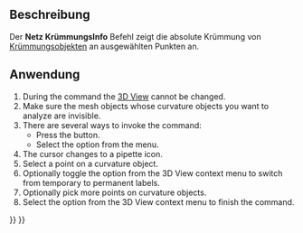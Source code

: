 <languages/>

{{Docnav/de
|[[Mesh_EvaluateFacet/de|FacetteUntersuchen]]
|[[Mesh_EvaluateSolid/de|FestkörperUntersuchen]]
|[[Mesh_Workbench/de|Netz]]
|IconL=Mesh_EvaluateFacet.svg
|IconR=Mesh_EvaluateSolid.svg
|IconC=Workbench_Mesh.svg
}}

{{GuiCommand/de
|Name=Mesh CurvatureInfo
|Name/de=Netz KrümmungsInfo
|MenuLocation=Netze → Analyse → Krümmungsinfo
|Workbenches=[[Mesh_Workbench/de|Netz]]
|SeeAlso=[[Mesh_VertexCurvature/de|Netz KnotenKrümmung]]
}}

<span id="Description"></span>
==Beschreibung==

Der '''Netz KrümmungsInfo''' Befehl zeigt die absolute Krümmung von [[Mesh_VertexCurvature/de|Krümmungsobjekte]]n an ausgewählten Punkten an.

<span id="Usage"></span>
==Anwendung==

# During the command the [[3D_View|3D View]] cannot be changed.
# Make sure the mesh objects whose curvature objects you want to analyze are invisible.
# There are several ways to invoke the command:
#* Press the {{Button|[[Image:Mesh_CurvatureInfo.svg|16px]] [[Mesh_CurvatureInfo|Curvature Info]]}} button.
#* Select the {{MenuCommand|Meshes → Analyze → [[Image:Mesh_CurvatureInfo.svg|16px]] Curvature Info}} option from the menu.
# The cursor changes to a pipette icon.
# Select a point on a curvature object.
# Optionally toggle the {{MenuCommand|Annotation}} option from the 3D View context menu to switch from temporary to permanent labels.
# Optionally pick more points on curvature objects.
# Select the {{MenuCommand|Leave Info Mode}} option from the 3D View context menu to finish the command.


{{Docnav/de
|[[Mesh_EvaluateFacet/de|FacetteUntersuchen]]
|[[Mesh_EvaluateSolid/de| FestkörperUntersuchen]]
|[[Mesh_Workbench/de|Netz]]
|IconL=Mesh_EvaluateFacet.svg
|IconR=Mesh_EvaluateSolid.svg
|IconC=Workbench_Mesh.svg
}}

{{Mesh Tools navi{{#translation:}}}}
{{Userdocnavi{{#translation:}}}}
{{clear}}